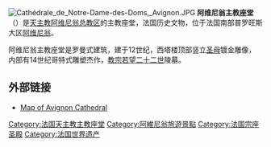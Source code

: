 [[File:Cathédrale_de_Notre-Dame-des-Doms,_Avignon.JPG|thumb]]
'''阿维尼翁主教座堂'''（{{lang-fr|Cathédrale Notre-Dame des Doms d'Avignon}}）是[[天主教阿维尼翁总教区|天主教阿维尼翁总教区]]的主教座堂，法国历史文物，位于法国南部普罗旺斯大区[[阿维尼翁|阿维尼翁]]。

阿维尼翁主教座堂是罗曼式建筑，建于12世纪，西塔楼顶部竖立[[圣母|圣母]]镀金雕像，内部有14世纪哥特式雕塑杰作，[[教宗若望二十二世|教宗若望二十二世]]陵墓。

==外部链接==
*[http://www.scholares.net/index.php?Gazetteer-Avignon Map of Avignon Cathedral]
{{Commonscat|Cathédrale Notre-Dame des Doms d'Avignon|Avignon Cathedral}}

{{coord|43|57|06|N|4|48|27|E|type:landmark_region:FR|display=title}}
{{法国世界遗产}}

{{Authority control}}
[[Category:法国天主教主教座堂|Category:法国天主教主教座堂]]
[[Category:阿維尼翁旅遊景點|Category:阿維尼翁旅遊景點]]
[[Category:法国宗座圣殿|Category:法国宗座圣殿]]
[[Category:法国世界遗产|Category:法国世界遗产]]